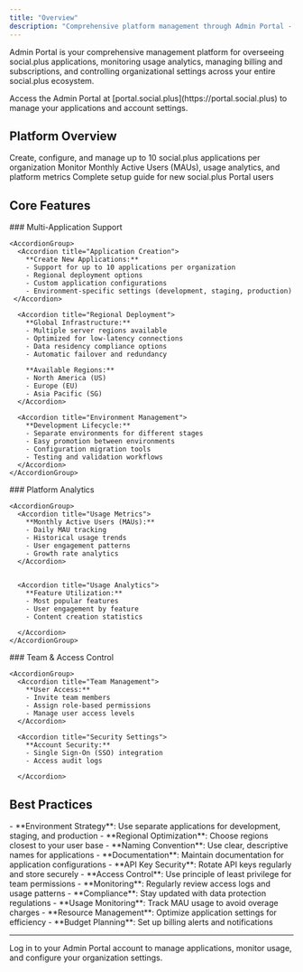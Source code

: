 ```yaml
---
title: "Overview"
description: "Comprehensive platform management through Admin Portal - your central hub for application management, billing, analytics, and organizational administration."
---
```



Admin Portal is your comprehensive management platform for overseeing social.plus applications, monitoring usage analytics, managing billing and subscriptions, and controlling organizational settings across your entire social.plus ecosystem.

<Info>
Access the Admin Portal at [portal.social.plus](https://portal.social.plus) to manage your applications and account settings.
</Info>

## Platform Overview

<CardGroup cols={3}>
  <Card title="Application Management" icon="window-restore" href="/analytics-and-moderation/social+-portal/application-management">
    Create, configure, and manage up to 10 social.plus applications per organization
  </Card>
  <Card title="Account Dashboard" icon="chart-pie" href="/analytics-and-moderation/social+-portal/dashboard">
    Monitor Monthly Active Users (MAUs), usage analytics, and platform metrics
  </Card>
  <Card title="Getting Started" icon="rocket" href="/analytics-and-moderation/social+-portal/getting-started">
    Complete setup guide for new social.plus Portal users
  </Card>
</CardGroup>

## Core Features

<Tabs>
  <Tab title="Application Management">
    ### Multi-Application Support

    <AccordionGroup>
      <Accordion title="Application Creation">
        **Create New Applications:**
        - Support for up to 10 applications per organization
        - Regional deployment options
        - Custom application configurations
        - Environment-specific settings (development, staging, production)
     </Accordion>

      <Accordion title="Regional Deployment">
        **Global Infrastructure:**
        - Multiple server regions available
        - Optimized for low-latency connections
        - Data residency compliance options
        - Automatic failover and redundancy

        **Available Regions:**
        - North America (US)
        - Europe (EU)
        - Asia Pacific (SG)
      </Accordion>

      <Accordion title="Environment Management">
        **Development Lifecycle:**
        - Separate environments for different stages
        - Easy promotion between environments
        - Configuration migration tools
        - Testing and validation workflows
      </Accordion>
    </AccordionGroup>
  </Tab>

  <Tab title="Analytics & Monitoring">
    ### Platform Analytics

    <AccordionGroup>
      <Accordion title="Usage Metrics">
        **Monthly Active Users (MAUs):**
        - Daily MAU tracking
        - Historical usage trends
        - User engagement patterns
        - Growth rate analytics
      </Accordion>


      <Accordion title="Usage Analytics">
        **Feature Utilization:**
        - Most popular features
        - User engagement by feature
        - Content creation statistics

      </Accordion>
    </AccordionGroup>
  </Tab>
<Tab title="Organization Management">
    ### Team & Access Control

    <AccordionGroup>
      <Accordion title="Team Management">
        **User Access:**
        - Invite team members
        - Assign role-based permissions
        - Manage user access levels
      </Accordion>

      <Accordion title="Security Settings">
        **Account Security:**
        - Single Sign-On (SSO) integration
        - Access audit logs

      </Accordion>

   </AccordionGroup>
  </Tab>
</Tabs>

## Best Practices

<AccordionGroup>
  <Accordion title="Application Management">
    - **Environment Strategy**: Use separate applications for development, staging, and production
    - **Regional Optimization**: Choose regions closest to your user base
    - **Naming Convention**: Use clear, descriptive names for applications
    - **Documentation**: Maintain documentation for application configurations
  </Accordion>

  <Accordion title="Security Management">
    - **API Key Security**: Rotate API keys regularly and store securely
    - **Access Control**: Use principle of least privilege for team permissions
    - **Monitoring**: Regularly review access logs and usage patterns
    - **Compliance**: Stay updated with data protection regulations
  </Accordion>

  <Accordion title="Cost Optimization">
    - **Usage Monitoring**: Track MAU usage to avoid overage charges
    - **Resource Management**: Optimize application settings for efficiency
    - **Budget Planning**: Set up billing alerts and notifications
  </Accordion>
</AccordionGroup>

---

<Card title="Access Admin Portal" icon="external-link" href="https://portal.social.plus">
  Log in to your Admin Portal account to manage applications, monitor usage, and configure your organization settings.
</Card>
